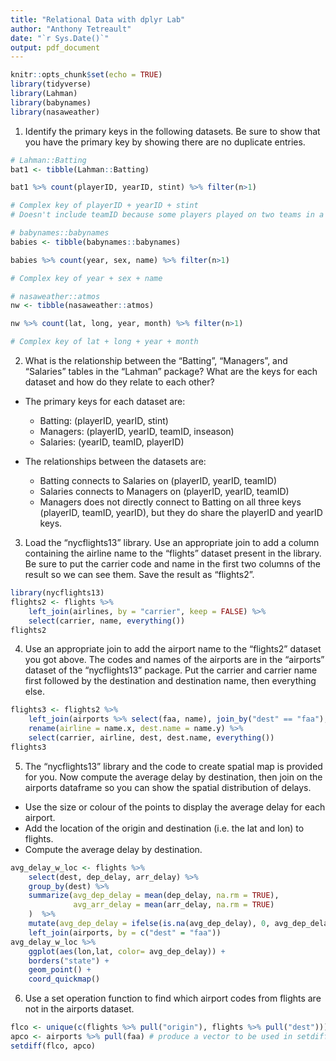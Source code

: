 ---
title: "Relational Data with dplyr Lab"
author: "Anthony Tetreault"
date: "`r Sys.Date()`"
output: pdf_document
---

```{r setup, include=FALSE}
knitr::opts_chunk$set(echo = TRUE)
library(tidyverse)
library(Lahman)
library(babynames)
library(nasaweather)
```

1. Identify the primary keys in the following datasets. Be sure to show that you have the primary key by showing there are no duplicate entries.

```{r}
# Lahman::Batting
bat1 <- tibble(Lahman::Batting)

bat1 %>% count(playerID, yearID, stint) %>% filter(n>1)

# Complex key of playerID + yearID + stint
# Doesn't include teamID because some players played on two teams in a year.
```

```{r}
# babynames::babynames
babies <- tibble(babynames::babynames)

babies %>% count(year, sex, name) %>% filter(n>1)

# Complex key of year + sex + name
```


```{r}
# nasaweather::atmos
nw <- tibble(nasaweather::atmos)

nw %>% count(lat, long, year, month) %>% filter(n>1)

# Complex key of lat + long + year + month
```


2.  What is the relationship between the "Batting", "Managers", and "Salaries" tables in the "Lahman" package? What are the keys for each dataset and how do they relate to each other?

- The primary keys for each dataset are:

    + Batting: (playerID, yearID, stint)
    + Managers: (playerID, yearID, teamID, inseason)
    + Salaries: (yearID, teamID, playerID)
    
- The relationships between the datasets are:

    + Batting connects to Salaries on (playerID, yearID, teamID)
    + Salaries connects to Managers on (playerID, yearID, teamID)
    + Managers does not directly connect to Batting on all three keys (playerID, teamID, yearID), but they do share the playerID and yearID keys.

3.  Load the "nycflights13" library. Use an appropriate join to add a column containing the airline name to the "flights" dataset present in the library. Be sure to put the carrier code and name in the first two columns of the result so we can see them. Save the result as "flights2".

```{r}
library(nycflights13)
flights2 <- flights %>% 
    left_join(airlines, by = "carrier", keep = FALSE) %>% 
    select(carrier, name, everything())
flights2
```


4.  Use an appropriate join to add the airport name to the "flights2" dataset you got above. The codes and names of the airports are in the "airports" dataset of the "nycflights13" package. Put the carrier and carrier name first followed by the destination and destination name, then everything else.

```{r}
flights3 <- flights2 %>% 
    left_join(airports %>% select(faa, name), join_by("dest" == "faa"), keep = FALSE) %>%
    rename(airline = name.x, dest.name = name.y) %>% 
    select(carrier, airline, dest, dest.name, everything())
flights3
```

5.  The "nycflights13" library and the code to create spatial map is provided for you. Now compute the average delay by destination, then join on the airports dataframe so you can show the spatial distribution of delays.

* Use the size or colour of the points to display the average delay for each airport.
* Add the location of the origin and destination (i.e. the lat and lon) to flights.
* Compute the average delay by destination.
```{r warn=FALSE}
avg_delay_w_loc <- flights %>% 
    select(dest, dep_delay, arr_delay) %>% 
    group_by(dest) %>% 
    summarize(avg_dep_delay = mean(dep_delay, na.rm = TRUE),
              avg_arr_delay = mean(arr_delay, na.rm = TRUE)
    )  %>%
    mutate(avg_dep_delay = ifelse(is.na(avg_dep_delay), 0, avg_dep_delay)) %>% 
    left_join(airports, by = c("dest" = "faa"))
avg_delay_w_loc %>% 
    ggplot(aes(lon,lat, color= avg_dep_delay)) + 
    borders("state") +
    geom_point() +
    coord_quickmap()
```


6.  Use a set operation function to find which airport codes from flights are not in the airports dataset.
```{r}
flco <- unique(c(flights %>% pull("origin"), flights %>% pull("dest"))) # produce a vector to be used in setdiff
apco <- airports %>% pull(faa) # produce a vector to be used in setdiff
setdiff(flco, apco)
```

